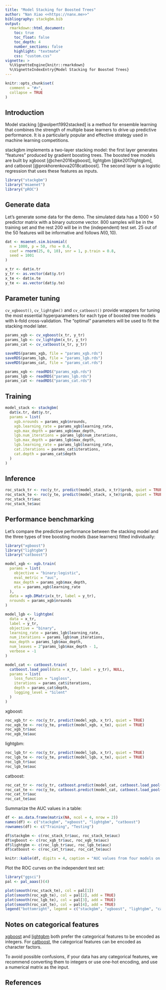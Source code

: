```yaml
---
title: "Model Stacking for Boosted Trees"
author: "Nan Xiao <<https://nanx.me>>"
bibliography: stackgbm.bib
output:
  rmarkdown::html_document:
    toc: true
    toc_float: false
    toc_depth: 4
    number_sections: false
    highlight: "textmate"
    css: "custom.css"
vignette: >
  %\VignetteEngine{knitr::rmarkdown}
  %\VignetteIndexEntry{Model Stacking for Boosted Trees}
---
```


```r
knitr::opts_chunk$set(
  comment = "#>",
  collapse = TRUE
)
```

## Introduction

Model stacking [@wolpert1992stacked] is a method for ensemble learning that
combines the strength of multiple base learners to drive up predictive performance.
It is a particularly popular and effective strategy used in machine learning competitions.

stackgbm implements a two-layer stacking model: the first layer generates
"features" produced by gradient boosting trees. The boosted tree models are built by
xgboost [@chen2016xgboost], lightgbm [@ke2017lightgbm], and catboost [@prokhorenkova2018catboost].
The second layer is a logistic regression that uses these features as inputs.

```r
library("stackgbm")
library("msaenet")
library("pROC")
```

## Generate data

Let's generate some data for the demo. The simulated data has a $1000 \times 50$
predictor matrix with a binary outcome vector. 800 samples will be in the
training set and the rest 200 will be in the (independent) test set.
25 out of the 50 features will be informative and follows $N(0, 10)$.

```r
dat <- msaenet.sim.binomial(
  n = 1000, p = 50, rho = 0.6,
  coef = rnorm(25, 0, 10), snr = 1, p.train = 0.8,
  seed = 1001
)

x_tr <- dat$x.tr
y_tr <- as.vector(dat$y.tr)
x_te <- dat$x.te
y_te <- as.vector(dat$y.te)
```

## Parameter tuning

`cv_xgboost()`, `cv_lightgbm()` and `cv_catboost()` provide wrappers for
tuning the most essential hyperparameters for each type of boosted tree models
with k-fold cross-validation. The "optimal" parameters will be
used to fit the stacking model later.

```r
params_xgb <- cv_xgboost(x_tr, y_tr)
params_lgb <- cv_lightgbm(x_tr, y_tr)
params_cat <- cv_catboost(x_tr, y_tr)
```

```r
saveRDS(params_xgb, file = "params_xgb.rds")
saveRDS(params_lgb, file = "params_lgb.rds")
saveRDS(params_cat, file = "params_cat.rds")
```

```r
params_xgb <- readRDS("params_xgb.rds")
params_lgb <- readRDS("params_lgb.rds")
params_cat <- readRDS("params_cat.rds")
```

## Training

```r
model_stack <- stackgbm(
  dat$x.tr, dat$y.tr,
  params = list(
    xgb.nrounds = params_xgb$nrounds,
    xgb.learning_rate = params_xgb$learning_rate,
    xgb.max_depth = params_xgb$max_depth,
    lgb.num_iterations = params_lgb$num_iterations,
    lgb.max_depth = params_lgb$max_depth,
    lgb.learning_rate = params_lgb$learning_rate,
    cat.iterations = params_cat$iterations,
    cat.depth = params_cat$depth
  )
)
```

## Inference

```r
roc_stack_tr <- roc(y_tr, predict(model_stack, x_tr)$prob, quiet = TRUE)
roc_stack_te <- roc(y_te, predict(model_stack, x_te)$prob, quiet = TRUE)
roc_stack_tr$auc
roc_stack_te$auc
```

## Performance benchmarking

Let's compare the predictive performance between the stacking model and
the three types of tree boosting models (base learners) fitted individually:

```r
library("xgboost")
library("lightgbm")
library("catboost")

model_xgb <- xgb.train(
  params = list(
    objective = "binary:logistic",
    eval_metric = "auc",
    max_depth = params_xgb$max_depth,
    eta = params_xgb$learning_rate
  ),
  data = xgb.DMatrix(x_tr, label = y_tr),
  nrounds = params_xgb$nrounds
)

model_lgb <- lightgbm(
  data = x_tr,
  label = y_tr,
  objective = "binary",
  learning_rate = params_lgb$learning_rate,
  num_iterations = params_lgb$num_iterations,
  max_depth = params_lgb$max_depth,
  num_leaves = 2^params_lgb$max_depth - 1,
  verbose = -1
)

model_cat <- catboost.train(
  catboost.load_pool(data = x_tr, label = y_tr), NULL,
  params = list(
    loss_function = "Logloss",
    iterations = params_cat$iterations,
    depth = params_cat$depth,
    logging_level = "Silent"
  )
)
```

xgboost:

```r
roc_xgb_tr <- roc(y_tr, predict(model_xgb, x_tr), quiet = TRUE)
roc_xgb_te <- roc(y_te, predict(model_xgb, x_te), quiet = TRUE)
roc_xgb_tr$auc
roc_xgb_te$auc
```

lightgbm:

```r
roc_lgb_tr <- roc(y_tr, predict(model_lgb, x_tr), quiet = TRUE)
roc_lgb_te <- roc(y_te, predict(model_lgb, x_te), quiet = TRUE)
roc_lgb_tr$auc
roc_lgb_te$auc
```

catboost:

```r
roc_cat_tr <- roc(y_tr, catboost.predict(model_cat, catboost.load_pool(data = x_tr, label = NULL)), quiet = TRUE)
roc_cat_te <- roc(y_te, catboost.predict(model_cat, catboost.load_pool(data = x_te, label = NULL)), quiet = TRUE)
roc_cat_tr$auc
roc_cat_te$auc
```

Summarize the AUC values in a table:

```r
df <- as.data.frame(matrix(NA, ncol = 4, nrow = 2))
names(df) <- c("stackgbm", "xgboost", "lightgbm", "catboost")
rownames(df) <- c("Training", "Testing")

df$stackgbm <- c(roc_stack_tr$auc, roc_stack_te$auc)
df$xgboost <- c(roc_xgb_tr$auc, roc_xgb_te$auc)
df$lightgbm <- c(roc_lgb_tr$auc, roc_lgb_te$auc)
df$catboost <- c(roc_cat_tr$auc, roc_cat_te$auc)

knitr::kable(df, digits = 4, caption = "AUC values from four models on training and testing set")
```

Plot the ROC curves on the independent test set:

```r
library("ggsci")
pal <- pal_aaas()(4)

plot(smooth(roc_stack_te), col = pal[1])
plot(smooth(roc_xgb_te), col = pal[2], add = TRUE)
plot(smooth(roc_lgb_te), col = pal[3], add = TRUE)
plot(smooth(roc_cat_te), col = pal[4], add = TRUE)
legend("bottomright", legend = c("stackgbm", "xgboost", "lightgbm", "catboost"), col = pal, lwd = 2)
```

## Notes on categorical features

[xgboost](https://cran.r-project.org/web/packages/xgboost/vignettes/discoverYourData.html#conversion-from-categorical-to-numeric-variables)
and [lightgbm](https://lightgbm.readthedocs.io/en/latest/Advanced-Topics.html#categorical-feature-support)
both prefer the categorical features to be encoded as integers.
For [catboost](https://catboost.ai/docs/concepts/algorithm-main-stages_cat-to-numberic.html),
the categorical features can be encoded as character factors.

To avoid possible confusions, if your data has any categorical features,
we recommend converting them to integers or use one-hot encoding, and
use a numerical matrix as the input.

## References

